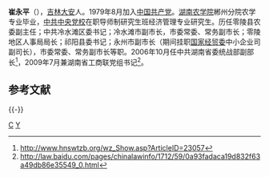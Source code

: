 '''崔永平'''（{{bd|1958年|7月||catIdx=C崔}}），[[吉林省|吉林]][[大安市|大安]]人。1979年8月加入[[中国共产党|中国共产党]]。[[湖南农学院|湖南农学院]]郴州分院农学专业毕业，[[中共中央党校|中共中央党校]]在职导师制研究生班经济管理专业研究生。历任零陵县农委副主任；中共冷水滩区委书记；冷水滩市副市长，市委常委、常务副市长；零陵地区人事局局长；祁阳县委书记；永州市副市长（期间挂职[[国家经贸委|国家经贸委]]中小企业司副司长），市委常委、常务副市长等职。2006年10月任中共湖南省委统战部副部长<ref>http://www.hnswtzb.org/wz_Show.asp?ArticleID=23057{{dead link|date=2017年12月 |bot=InternetArchiveBot |fix-attempted=yes }}</ref>，2009年7月兼湖南省工商联党组书记<ref>http://law.baidu.com/pages/chinalawinfo/1712/59/0a93fadaca19d832f63a49db86e35549_0.html</ref>。

==参考文献==
<references />

{{-}}
{{start box}}
{{s-ppo}}
{{s-before|[[刘尧臣|刘尧臣]]}}
{{s-title|[[湖南省工商业联合会|湖南省工商业联合会]]党组书记|2009年7月—}}
{{s-inc}}
{{s-before|[[唐元位|唐元位]]}}
{{s-title|[[中国共产党祁阳县委员会|中国共产党祁阳县委员会]]书记|1994年3月—1997年8月}}
{{s-after|[[李良铁|李良铁]]}}
{{s-gov}}
{{s-before|？}}
{{s-title|[[永州市人民政府|永州市人民政府]]常务副市长|2001年5月—[[2006年10月|2006年10月]]}}
{{s-after|[[唐松成|唐松成]]}}
{{end box}}


[[Category:大安市人|C]]
[[Category:崔姓|Y]]